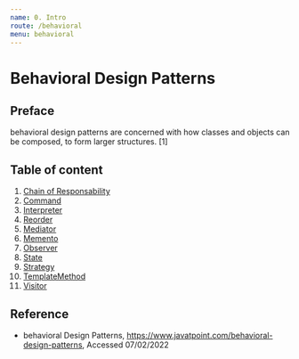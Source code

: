 ```yaml
---
name: 0. Intro
route: /behavioral
menu: behavioral
---
```


# Behavioral Design Patterns

## Preface

behavioral design patterns are concerned with how classes and objects can be composed, to form larger structures. [1]

## Table of content

1. [Chain of Responsability](/behavioral/chain-of-responsability)
2. [Command](/behavioral/command)
3. [Interpreter](/behavioral/interpreter)
4. [Reorder](/behavioral/reorder)
5. [Mediator](/behavioral/mediator)
6. [Memento](/behavioral/memento)
7. [Observer](/behavioral/observer)
8. [State](/behavioral/state)
9. [Strategy](/behavioral/strategy)
10. [TemplateMethod](/behavioral/template-method)
11. [Visitor](/behavioral/visitor)

## Reference

- behavioral Design Patterns, https://www.javatpoint.com/behavioral-design-patterns, Accessed 07/02/2022
